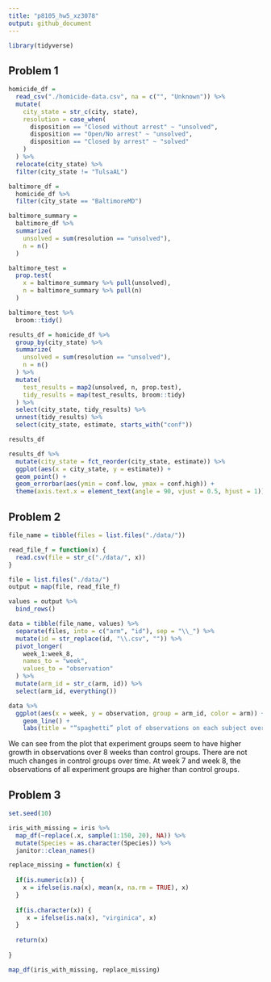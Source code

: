 ```yaml
---
title: "p8105_hw5_xz3078"
output: github_document
---
```


```r
library(tidyverse)
```

## Problem 1

```r
homicide_df = 
  read_csv("./homicide-data.csv", na = c("", "Unknown")) %>%
  mutate(
    city_state = str_c(city, state),
    resolution = case_when(
      disposition == "Closed without arrest" ~ "unsolved", 
      disposition == "Open/No arrest" ~ "unsolved",
      disposition == "Closed by arrest" ~ "solved"
    )
  ) %>%
  relocate(city_state) %>%
  filter(city_state != "TulsaAL")
```

```r
baltimore_df = 
  homicide_df %>%
  filter(city_state == "BaltimoreMD")

baltimore_summary = 
  baltimore_df %>%
  summarize(
    unsolved = sum(resolution == "unsolved"),
    n = n()
  )

baltimore_test = 
  prop.test(
    x = baltimore_summary %>% pull(unsolved),
    n = baltimore_summary %>% pull(n)
  )

baltimore_test %>%
  broom::tidy()
```


```r
results_df = homicide_df %>%
  group_by(city_state) %>%
  summarize(
    unsolved = sum(resolution == "unsolved"),
    n = n()
  ) %>%
  mutate(
    test_results = map2(unsolved, n, prop.test),
    tidy_results = map(test_results, broom::tidy)
  ) %>%
  select(city_state, tidy_results) %>%
  unnest(tidy_results) %>%
  select(city_state, estimate, starts_with("conf"))

results_df
```

```r
results_df %>%
  mutate(city_state = fct_reorder(city_state, estimate)) %>%
  ggplot(aes(x = city_state, y = estimate)) +
  geom_point() +
  geom_errorbar(aes(ymin = conf.low, ymax = conf.high)) +
  theme(axis.text.x = element_text(angle = 90, vjust = 0.5, hjust = 1))
```


## Problem 2

```r
file_name = tibble(files = list.files("./data/"))

read_file_f = function(x) {
  read.csv(file = str_c("./data/", x))
}

file = list.files("./data/")
output = map(file, read_file_f)

values = output %>% 
  bind_rows()

data = tibble(file_name, values) %>% 
  separate(files, into = c("arm", "id"), sep = "\\_") %>%
  mutate(id = str_replace(id, "\\.csv", "")) %>%
  pivot_longer(
    week_1:week_8,
    names_to = "week", 
    values_to = "observation"
  ) %>%
  mutate(arm_id = str_c(arm, id)) %>%
  select(arm_id, everything())

data %>% 
  ggplot(aes(x = week, y = observation, group = arm_id, color = arm)) + 
    geom_line() + 
    labs(title = "“spaghetti” plot of observations on each subject over time")
```

We can see from the plot that experiment groups seem to have higher growth in observations over 8 weeks than control groups. There are not much changes in control groups over time. At week 7 and week 8, the observations of all experiment groups are higher than control groups. 

## Problem 3

```r
set.seed(10)

iris_with_missing = iris %>% 
  map_df(~replace(.x, sample(1:150, 20), NA)) %>%
  mutate(Species = as.character(Species)) %>%
  janitor::clean_names()
```

```r
replace_missing = function(x) {
  
  if(is.numeric(x)) {
    x = ifelse(is.na(x), mean(x, na.rm = TRUE), x)
  }
  
  if(is.character(x)) {
     x = ifelse(is.na(x), "virginica", x)
  }
  
  return(x)
  
}

map_df(iris_with_missing, replace_missing)
```




